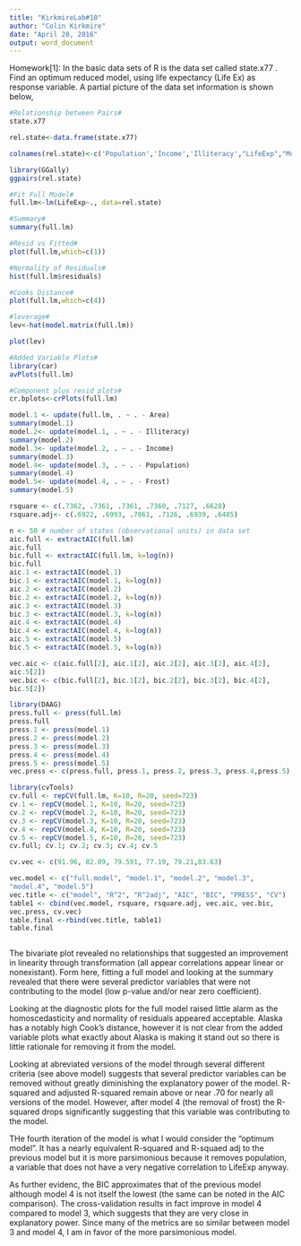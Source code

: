 ```yaml
---
title: "KirkmireLab#10"
author: "Colin Kirkmire"
date: "April 20, 2016"
output: word_document
---
```


Homework[1]: In the basic data sets of R is the data set called state.x77 . Find an
optimum reduced model, using life expectancy (Life Ex) as response variable.
A partial picture of the data set information is shown below,

```r
#Relationship between Pairs#
state.x77

rel.state<-data.frame(state.x77)

colnames(rel.state)<-c('Population','Income','Illiteracy',"LifeExp","Murder","HSGrad","Frost","Area")

library(GGally)
ggpairs(rel.state)

#Fit Full Model#
full.lm<-lm(LifeExp~., data=rel.state)

#Summary#
summary(full.lm)

#Resid vs Fitted#
plot(full.lm,which=c(1))

#Normality of Residuals#
hist(full.lm$residuals)

#Cooks Distance#
plot(full.lm,which=c(4))

#leverage#
lev<-hat(model.matrix(full.lm))

plot(lev)

#Added Variable Plots#
library(car)
avPlots(full.lm)

#Component plus resid plots#
cr.bplots<-crPlots(full.lm)

model.1 <- update(full.lm, . ~ . - Area)
summary(model.1)
model.2<- update(model.1, . ~ . - Illiteracy)
summary(model.2)
model.3<- update(model.2, . ~ . - Income)
summary(model.3)
model.4<- update(model.3, . ~ . - Population)
summary(model.4)
model.5<- update(model.4, . ~ . - Frost)
summary(model.5)

rsquare <- c(.7362, .7361, .7361, .7360, .7127, .6628)
rsquare.adj<- c(.6922, .6993, .7061, .7126, .6939, .6485)

n <- 50 # number of states (observational units) in data set
aic.full <- extractAIC(full.lm)
aic.full
bic.full <- extractAIC(full.lm, k=log(n))
bic.full
aic.1 <- extractAIC(model.1)
bic.1 <- extractAIC(model.1, k=log(n))
aic.2 <- extractAIC(model.2)
bic.2 <- extractAIC(model.2, k=log(n))
aic.3 <- extractAIC(model.3)
bic.3 <- extractAIC(model.3, k=log(n))
aic.4 <- extractAIC(model.4)
bic.4 <- extractAIC(model.4, k=log(n))
aic.5 <- extractAIC(model.5)
bic.5 <- extractAIC(model.5, k=log(n))

vec.aic <- c(aic.full[2], aic.1[2], aic.2[2], aic.3[2], aic.4[2],
aic.5[2])
vec.bic <- c(bic.full[2], bic.1[2], bic.2[2], bic.3[2], bic.4[2],
bic.5[2])

library(DAAG)
press.full <- press(full.lm)
press.full
press.1 <- press(model.1)
press.2 <- press(model.2)
press.3 <- press(model.3)
press.4 <- press(model.4)
press.5 <- press(model.5)
vec.press <- c(press.full, press.1, press.2, press.3, press.4,press.5)

library(cvTools)
cv.full <- repCV(full.lm, K=10, R=20, seed=723)
cv.1 <- repCV(model.1, K=10, R=20, seed=723)
cv.2 <- repCV(model.2, K=10, R=20, seed=723)
cv.3 <- repCV(model.3, K=10, R=20, seed=723)
cv.4 <- repCV(model.4, K=10, R=20, seed=723)
cv.5 <- repCV(model.5, K=10, R=20, seed=723)
cv.full; cv.1; cv.2; cv.3; cv.4; cv.5

cv.vec <- c(91.96, 82.09, 79.591, 77.19, 79.21,83.63)

vec.model <- c("full.model", "model.1", "model.2", "model.3",
"model.4", "model.5")
vec.title <- c("model", "R^2", "R^2adj", "AIC", "BIC", "PRESS", "CV")
table1 <- cbind(vec.model, rsquare, rsquare.adj, vec.aic, vec.bic,
vec.press, cv.vec)
table.final <-rbind(vec.title, table1)
table.final



```

The bivariate plot revealed no relationships that suggested an improvement in linearity through transformation (all appear correlations appear linear or nonexistant).  Form here, fitting a full model and looking at the summary revealed that there were several predictor variables that were not contributing to the model (low p-value and/or near zero coefficient). 

Looking at the diagnostic plots for the full model raised little alarm as the homoscedasticity and normality of residuals appeared acceptable.  Alaska has a notably high Cook's distance, however it is not clear from the added variable plots what exactly about Alaska is making it stand out so there is little rationale for removing it from the model.

Looking at abreviated versions of the model through several different criteria (see above model) suggests that several predictor variables can be removed without greatly diminishing the explanatory power of the model.  R-squared and adjusted R-squared remain above or near .70 for nearly all versions of the model.  However, after model 4 (the removal of frost) the R-squared drops significantly suggesting that this variable was contributing to the model.  

THe fourth iteration of the model is what I would consider the "optimum model".  It has a nearly equivalent R-squared and R-squaed adj to the previous model but it is more parsimonious because it removes population, a variable that does not have a very negative correlation to LifeExp anyway.

As further evidenc, the BIC approximates that of the previous model although model 4 is not itself the lowest (the same can be noted in the AIC comparison). The cross-validation results in fact improve in model 4 compared to model 3, which suggests that they are very close in explanatory power.  Since many of the metrics are so similar between model 3 and model 4, I am in favor of the more parsimonious model.